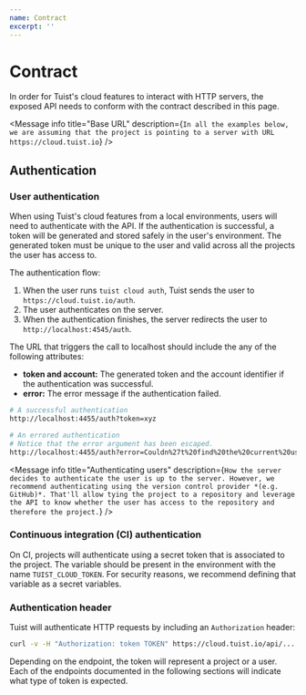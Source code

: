 ```yaml
---
name: Contract
excerpt: ''
---
```


# Contract

In order for Tuist's cloud features to interact with HTTP servers,
the exposed API needs to conform with the contract described in this page.

<Message
  info
  title="Base URL"
  description={`In all the examples below, we are assuming that the project is pointing to a server with URL https://cloud.tuist.io`}
/>

## Authentication

### User authentication

When using Tuist's cloud features from a local environments,
users will need to authenticate with the API.
If the authentication is successful,
a token will be generated and stored safely in the user's environment.
The generated token must be unique to the user and valid across all the projects the user has access to.

The authentication flow:

1. When the user runs `tuist cloud auth`, Tuist sends the user to `https://cloud.tuist.io/auth`.
2. The user authenticates on the server.
3. When the authentication finishes, the server redirects the user to `http://localhost:4545/auth`.

The URL that triggers the call to localhost should include the any of the following attributes:

- **token and account:** The generated token and the account identifier if the authentication was successful.
- **error:** The error message if the authentication failed.

```bash
# A successful authentication
http://localhost:4455/auth?token=xyz

# An errored authentication
# Notice that the error argument has been escaped.
http://localhost:4455/auth?error=Couldn%27t%20find%20the%20current%20user
```

<Message
  info
  title="Authenticating users"
  description={`How the server decides to authenticate the user is up to the server. However, we recommend authenticating using the version control provider *(e.g. GitHub)*. That'll allow tying the project to a repository and leverage the API to know whether the user has access to the repository and therefore the project.`}
/>

### Continuous integration (CI) authentication

On CI,
projects will authenticate using a secret token that is associated to the project.
The variable should be present in the environment with the name `TUIST_CLOUD_TOKEN`.
For security reasons,
we recommend defining that variable as a secret variables.

### Authentication header

Tuist will authenticate HTTP requests by including an `Authorization` header:

```bash
curl -v -H "Authorization: token TOKEN" https://cloud.tuist.io/api/...
```

Depending on the endpoint, the token will represent a project or a user.
Each of the endpoints documented in the following sections will indicate what type of token is expected.
